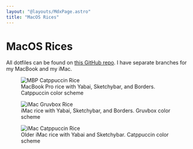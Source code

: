 ```yaml
---
layout: "@layouts/MdxPage.astro"
title: "MacOS Rices"
---
```



# MacOS Rices

All dotfiles can be found on
[this GitHub repo](https://github.com/junikimm717/imacdots). I have separate
branches for my MacBook and my iMac.


<figure>
  <Image src={MBP} width={3000} alt="MBP Catppuccin Rice" />
  <figcaption class="text-center">
    MacBook Pro rice with Yabai, Sketchybar, and Borders. Catppuccin color
    scheme
  </figcaption>
</figure>


<figure>
  <Image src={IMAC} width={3000} alt="iMac Gruvbox Rice" />
  <figcaption class="text-center">
    iMac rice with Yabai, Sketchybar, and Borders. Gruvbox color scheme
  </figcaption>
</figure>


<figure>
  <Image src={IMACCat} width={3000} alt="iMac Catppuccin Rice" />
  <figcaption class="text-center">
    Older iMac rice with Yabai and Sketchybar. Catppuccin color scheme
  </figcaption>
</figure>
